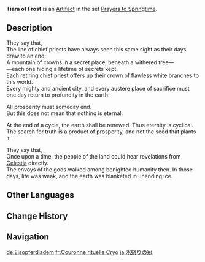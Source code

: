 {{Artifact Infobox
|image = Item Tiara of Frost.png
|set   = Prayers to Springtime
|piece = Circlet of Logos
}}
{{Description|A tiara worn by those tasked with offering sacrifices in ancient times. Because it once weathered years of icy cold, it possesses remarkable resistance.}}
'''Tiara of Frost''' is an [[Artifact]] in the set [[Prayers to Springtime]].

==Description==
They say that,<br />The line of chief priests have always seen this same sight as their days draw to an end:<br />A mountain of crowns in a secret place, beneath a withered tree—<br />—each one hiding a lifetime of secrets kept.<br />Each retiring chief priest offers up their crown of flawless white branches to this world.<br />Every mighty and ancient city, and every austere place of sacrifice must one day return to profundity in the earth.

All prosperity must someday end.<br />But this does not mean that nothing is eternal.

At the end of a cycle, the earth shall be renewed. Thus eternity is cyclical.<br />The search for truth is a product of prosperity, and not the seed that plants it.

They say that,<br />Once upon a time, the people of the land could hear revelations from [[Celestia]] directly.<br />The envoys of the gods walked among benighted humanity then. In those days, life was weak, and the earth was blanketed in unending ice.

==Other Languages==
{{Other Languages
|en      = Tiara of Frost
|zhs     = 祭冰礼冠
|zhs_rm  = Jì Bīng Lǐ Guān
|zht     = 祭冰禮冠
|zht_rm  = Jì Bīng Lǐ Guān
|zh_tl   = Ice Sacrifice Ritual Crown
|ja      = 氷祭りの冠
|ja_rm   = Koori Matsuri no Kanmuri
|ja_tl   = Ice Ritual Crown
|ko      = 제빙의 관
|ko_rm   = Jebing-ui Gwan
|ko_tl   = Crown of Ice Ritual
|es      = Diadema de la Escarcha
|es_tl   = Frost Diadem
|fr      = Couronne rituelle Cryo
|fr_tl   = Cryo Ritual Crown
|ru      = Тиара холода
|ru_tl   = Tiara of Cold
|th      = Tiara of Frost
|vi      = Nón Tế Băng
|vi_tl   = 
|de      = Eisopferdiadem
|de_tl   = Ice Offering Diadem
|id      = Tiara of Frost
|pt      = Tiara de Gelo
|pt_tl   = 
|tr      = Buz Tacı
|tr_tl   = 
|it      = Tiara del gelo
|it_tl   = 
}}

==Change History==
{{Change History|1.0}}

==Navigation==
{{Artifact Set Navbox|Prayers to Springtime}}

[[de:Eisopferdiadem]]
[[fr:Couronne rituelle Cryo]]
[[ja:氷祭りの冠]]